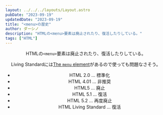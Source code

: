 ```yaml
---
layout: ../../../layouts/Layout.astro
pubDate: "2023-09-19"
updatedDate: "2023-09-19"
title: "<menu>の歴史"
author: ダーシノ
description: "HTMLの<menu>要素は廃止されたり、復活したりしている。"
tags: ["HTML"]
---
```



<Header {...frontmatter} />

HTMLの`<menu>`要素は廃止されたり、復活したりしている。

Living Standardには[The `menu` element](https://html.spec.whatwg.org/#the-menu-element)があるので使っても問題なさそう。

- HTML 2.0 … 標準化
- HTML 4.01 … 非推奨
- HTML5 … 廃止
- HTML 5.1 … 復活
- HTML 5.2  … 再度廃止
- HTML Living Standard … 復活

